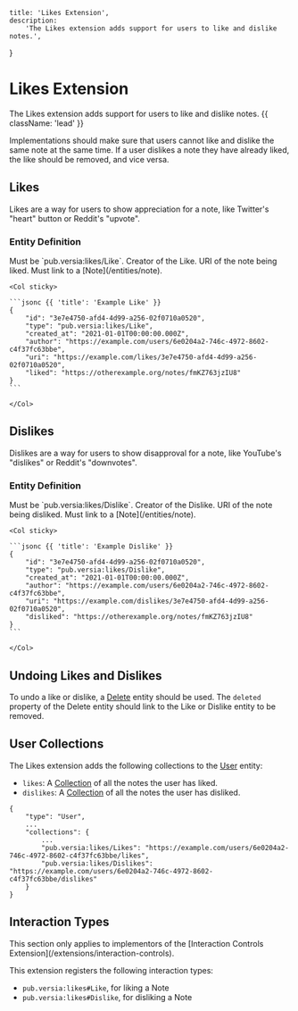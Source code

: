     title: 'Likes Extension',
    description:
        'The Likes extension adds support for users to like and dislike notes.',
}

# Likes Extension

The Likes extension adds support for users to like and dislike notes. {{ className: 'lead' }}

Implementations should make sure that users cannot like and dislike the same note at the same time. If a user dislikes a note they have already liked, the like should be removed, and vice versa.

## Likes

Likes are a way for users to show appreciation for a note, like Twitter's "heart" button or Reddit's "upvote".

### Entity Definition

<Row>
    <Col>
        <Properties>
            <Property name="type" type="string" required={true}>
                Must be `pub.versia:likes/Like`.
            </Property>
            <Property name="author" type="URI" required={true} typeLink="/types#uri">
                Creator of the Like.
            </Property>
            <Property name="liked" type="URI" required={true} typeLink="/types#uri">
                URI of the note being liked. Must link to a [Note](/entities/note).
            </Property>
        </Properties>
    </Col>

    <Col sticky>

    ```jsonc {{ 'title': 'Example Like' }}
    {
        "id": "3e7e4750-afd4-4d99-a256-02f0710a0520",
        "type": "pub.versia:likes/Like",
        "created_at": "2021-01-01T00:00:00.000Z",
        "author": "https://example.com/users/6e0204a2-746c-4972-8602-c4f37fc63bbe",
        "uri": "https://example.com/likes/3e7e4750-afd4-4d99-a256-02f0710a0520",
        "liked": "https://otherexample.org/notes/fmKZ763jzIU8"
    }
    ```

    </Col>
</Row>

## Dislikes

Dislikes are a way for users to show disapproval for a note, like YouTube's "dislikes" or Reddit's "downvotes".

### Entity Definition

<Row>
    <Col>
        <Properties>
            <Property name="type" type="string" required={true}>
                Must be `pub.versia:likes/Dislike`.
            </Property>
            <Property name="author" type="URI" required={true} typeLink="/types#uri">
                Creator of the Dislike.
            </Property>
            <Property name="disliked" type="URI" required={true} typeLink="/types#uri">
                URI of the note being disliked. Must link to a [Note](/entities/note).
            </Property>
        </Properties>
    </Col>

    <Col sticky>

    ```jsonc {{ 'title': 'Example Dislike' }}
    {
        "id": "3e7e4750-afd4-4d99-a256-02f0710a0520",
        "type": "pub.versia:likes/Dislike",
        "created_at": "2021-01-01T00:00:00.000Z",
        "author": "https://example.com/users/6e0204a2-746c-4972-8602-c4f37fc63bbe",
        "uri": "https://example.com/dislikes/3e7e4750-afd4-4d99-a256-02f0710a0520",
        "disliked": "https://otherexample.org/notes/fmKZ763jzIU8"
    }
    ```

    </Col>
</Row>

## Undoing Likes and Dislikes

To undo a like or dislike, a [Delete](/entities/delete) entity should be used. The `deleted` property of the Delete entity should link to the Like or Dislike entity to be removed.

## User Collections

The Likes extension adds the following collections to the [User](/entities/user) entity:

- `likes`: A [Collection](/structures/collection) of all the notes the user has liked.
- `dislikes`: A [Collection](/structures/collection) of all the notes the user has disliked.

```jsonc
{
    "type": "User",
    ...
    "collections": {
        ...
        "pub.versia:likes/Likes": "https://example.com/users/6e0204a2-746c-4972-8602-c4f37fc63bbe/likes",
        "pub.versia:likes/Dislikes": "https://example.com/users/6e0204a2-746c-4972-8602-c4f37fc63bbe/dislikes"
    }
}
```

## Interaction Types

<Note>
    This section only applies to implementors of the [Interaction Controls Extension](/extensions/interaction-controls).
</Note>

This extension registers the following interaction types:
- `pub.versia:likes#Like`, for liking a Note
- `pub.versia:likes#Dislike`, for disliking a Note